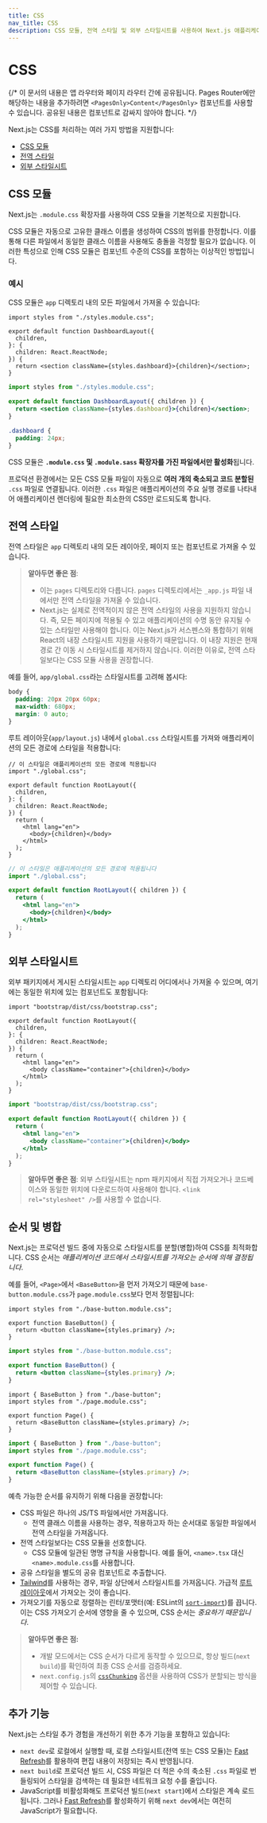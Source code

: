 ```yaml
---
title: CSS
nav_title: CSS
description: CSS 모듈, 전역 스타일 및 외부 스타일시트를 사용하여 Next.js 애플리케이션의 스타일을 지정합니다.
---
```


# CSS

{/* 이 문서의 내용은 앱 라우터와 페이지 라우터 간에 공유됩니다. Pages Router에만 해당하는 내용을 추가하려면 `<PagesOnly>Content</PagesOnly>` 컴포넌트를 사용할 수 있습니다. 공유된 내용은 컴포넌트로 감싸지 않아야 합니다. */}

Next.js는 CSS를 처리하는 여러 가지 방법을 지원합니다:

- [CSS 모듈](#css-모듈)
- [전역 스타일](#전역-스타일)
- [외부 스타일시트](#외부-스타일시트)

## CSS 모듈

Next.js는 `.module.css` 확장자를 사용하여 CSS 모듈을 기본적으로 지원합니다.

CSS 모듈은 자동으로 고유한 클래스 이름을 생성하여 CSS의 범위를 한정합니다. 이를 통해 다른 파일에서 동일한 클래스 이름을 사용해도 충돌을 걱정할 필요가 없습니다. 이러한 특성으로 인해 CSS 모듈은 컴포넌트 수준의 CSS를 포함하는 이상적인 방법입니다.

### 예시

CSS 모듈은 `app` 디렉토리 내의 모든 파일에서 가져올 수 있습니다:

```tsx filename="app/dashboard/layout.tsx" switcher
import styles from "./styles.module.css";

export default function DashboardLayout({
  children,
}: {
  children: React.ReactNode;
}) {
  return <section className={styles.dashboard}>{children}</section>;
}
```

```jsx filename="app/dashboard/layout.js" switcher
import styles from "./styles.module.css";

export default function DashboardLayout({ children }) {
  return <section className={styles.dashboard}>{children}</section>;
}
```

```css filename="app/dashboard/styles.module.css"
.dashboard {
  padding: 24px;
}
```

CSS 모듈은 **`.module.css` 및 `.module.sass` 확장자를 가진 파일에서만 활성화**됩니다.

프로덕션 환경에서는 모든 CSS 모듈 파일이 자동으로 **여러 개의 축소되고 코드 분할된** `.css` 파일로 연결됩니다.
이러한 `.css` 파일은 애플리케이션의 주요 실행 경로를 나타내어 애플리케이션 렌더링에 필요한 최소한의 CSS만 로드되도록 합니다.

## 전역 스타일

전역 스타일은 `app` 디렉토리 내의 모든 레이아웃, 페이지 또는 컴포넌트로 가져올 수 있습니다.

> **알아두면 좋은 점**:
>
> - 이는 `pages` 디렉토리와 다릅니다. `pages` 디렉토리에서는 `_app.js` 파일 내에서만 전역 스타일을 가져올 수 있습니다.
> - Next.js는 실제로 전역적이지 않은 전역 스타일의 사용을 지원하지 않습니다. 즉, 모든 페이지에 적용될 수 있고 애플리케이션의 수명 동안 유지될 수 있는 스타일만 사용해야 합니다. 이는 Next.js가 서스펜스와 통합하기 위해 React의 내장 스타일시트 지원을 사용하기 때문입니다. 이 내장 지원은 현재 경로 간 이동 시 스타일시트를 제거하지 않습니다. 이러한 이유로, 전역 스타일보다는 CSS 모듈 사용을 권장합니다.

예를 들어, `app/global.css`라는 스타일시트를 고려해 봅시다:

```css filename="app/global.css"
body {
  padding: 20px 20px 60px;
  max-width: 680px;
  margin: 0 auto;
}
```

루트 레이아웃(`app/layout.js`) 내에서 `global.css` 스타일시트를 가져와 애플리케이션의 모든 경로에 스타일을 적용합니다:

```tsx filename="app/layout.tsx" switcher
// 이 스타일은 애플리케이션의 모든 경로에 적용됩니다
import "./global.css";

export default function RootLayout({
  children,
}: {
  children: React.ReactNode;
}) {
  return (
    <html lang="en">
      <body>{children}</body>
    </html>
  );
}
```

```jsx filename="app/layout.js" switcher
// 이 스타일은 애플리케이션의 모든 경로에 적용됩니다
import "./global.css";

export default function RootLayout({ children }) {
  return (
    <html lang="en">
      <body>{children}</body>
    </html>
  );
}
```

## 외부 스타일시트

외부 패키지에서 게시된 스타일시트는 `app` 디렉토리 어디에서나 가져올 수 있으며, 여기에는 동일한 위치에 있는 컴포넌트도 포함됩니다:

```tsx filename="app/layout.tsx" switcher
import "bootstrap/dist/css/bootstrap.css";

export default function RootLayout({
  children,
}: {
  children: React.ReactNode;
}) {
  return (
    <html lang="en">
      <body className="container">{children}</body>
    </html>
  );
}
```

```jsx filename="app/layout.js" switcher
import "bootstrap/dist/css/bootstrap.css";

export default function RootLayout({ children }) {
  return (
    <html lang="en">
      <body className="container">{children}</body>
    </html>
  );
}
```

> **알아두면 좋은 점**: 외부 스타일시트는 npm 패키지에서 직접 가져오거나 코드베이스와 동일한 위치에 다운로드하여 사용해야 합니다. `<link rel="stylesheet" />`를 사용할 수 없습니다.

## 순서 및 병합

Next.js는 프로덕션 빌드 중에 자동으로 스타일시트를 분할(병합)하여 CSS를 최적화합니다. CSS 순서는 _애플리케이션 코드에서 스타일시트를 가져오는 순서에 의해 결정됩니다_.

예를 들어, `<Page>`에서 `<BaseButton>`을 먼저 가져오기 때문에 `base-button.module.css`가 `page.module.css`보다 먼저 정렬됩니다:

```tsx filename="base-button.tsx" switcher
import styles from "./base-button.module.css";

export function BaseButton() {
  return <button className={styles.primary} />;
}
```

```jsx filename="base-button.js" switcher
import styles from "./base-button.module.css";

export function BaseButton() {
  return <button className={styles.primary} />;
}
```

```tsx filename="page.ts" switcher
import { BaseButton } from "./base-button";
import styles from "./page.module.css";

export function Page() {
  return <BaseButton className={styles.primary} />;
}
```

```jsx filename="page.js" switcher
import { BaseButton } from "./base-button";
import styles from "./page.module.css";

export function Page() {
  return <BaseButton className={styles.primary} />;
}
```

예측 가능한 순서를 유지하기 위해 다음을 권장합니다:

- CSS 파일은 하나의 JS/TS 파일에서만 가져옵니다.
  - 전역 클래스 이름을 사용하는 경우, 적용하고자 하는 순서대로 동일한 파일에서 전역 스타일을 가져옵니다.
- 전역 스타일보다는 CSS 모듈을 선호합니다.
  - CSS 모듈에 일관된 명명 규칙을 사용합니다. 예를 들어, `<name>.tsx` 대신 `<name>.module.css`를 사용합니다.
- 공유 스타일을 별도의 공유 컴포넌트로 추출합니다.
- [Tailwind](/docs/app/building-your-application/styling/tailwind-css)를 사용하는 경우, 파일 상단에서 스타일시트를 가져옵니다. 가급적 [루트 레이아웃](/docs/app/building-your-application/routing/layouts-and-templates#root-layout-required)에서 가져오는 것이 좋습니다.
- 가져오기를 자동으로 정렬하는 린터/포맷터(예: ESLint의 [`sort-import`](https://eslint.org/docs/latest/rules/sort-imports))를 끕니다. 이는 CSS 가져오기 순서에 영향을 줄 수 있으며, CSS 순서는 _중요하기 때문입니다_.

> **알아두면 좋은 점:**
>
> - 개발 모드에서는 CSS 순서가 다르게 동작할 수 있으므로, 항상 빌드(`next build`)를 확인하여 최종 CSS 순서를 검증하세요.
> - `next.config.js`의 [`cssChunking`](/docs/app/api-reference/next-config-js/cssChunking) 옵션을 사용하여 CSS가 분할되는 방식을 제어할 수 있습니다.

## 추가 기능

Next.js는 스타일 추가 경험을 개선하기 위한 추가 기능을 포함하고 있습니다:

- `next dev`로 로컬에서 실행할 때, 로컬 스타일시트(전역 또는 CSS 모듈)는 [Fast Refresh](/docs/architecture/fast-refresh)를 활용하여 편집 내용이 저장되는 즉시 반영됩니다.
- `next build`로 프로덕션 빌드 시, CSS 파일은 더 적은 수의 축소된 `.css` 파일로 번들링되어 스타일을 검색하는 데 필요한 네트워크 요청 수를 줄입니다.
- JavaScript를 비활성화해도 프로덕션 빌드(`next start`)에서 스타일은 계속 로드됩니다. 그러나 [Fast Refresh](/docs/architecture/fast-refresh)를 활성화하기 위해 `next dev`에서는 여전히 JavaScript가 필요합니다.

